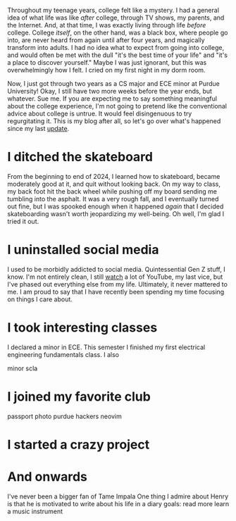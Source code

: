 Throughout my teenage years, college felt like a mystery. I had a general idea of what life was like *after* college, through TV shows, my parents, and the Internet. And, at that time, I was exactly living through life *before* college. College *itself*, on the other hand, was a black box, where people go into, are never heard from again until after four years, and magically transform into adults. I had no idea what to expect from going into college, and would often be met with the dull "it's the best time of your life" and "it's a place to discover yourself." Maybe I was just ignorant, but this was overwhelmingly how I felt. I cried on my first night in my dorm room.

Now, I just got through two years as a CS major and ECE minor at Purdue University! Okay, I still have two more weeks before the year ends, but whatever. Sue me. If you are expecting me to say something meaningful about the college experience, I'm not going to pretend like the conventional advice about college is untrue. It would feel disingenuous to try regurgitating it. This is my blog after all, so let's go over what's happened since my last [update](../hello-world).

# I ditched the skateboard

From the beginning to end of 2024, I learned how to skateboard, became moderately good at it, and quit without looking back. On my way to class, my back foot hit the back wheel while pushing off my board sending me tumbling into the asphalt. It was a very rough fall, and I eventually turned out fine, but I was spooked enough when it happened *again* that I decided skateboarding wasn't worth jeopardizing my well-being. Oh well, I'm glad I tried it out.

# I uninstalled social media

I used to be morbidly addicted to social media. Quintessential Gen Z stuff, I know. I'm not entirely clean, I still [watch](/media) a lot of YouTube, my last vice, but I've phased out everything else from my life. Ultimately, it never mattered to me. I am proud to say that I have recently been spending my time focusing on things I care about.

# I took interesting classes

I declared a minor in ECE. This semester I finished my first electrical engineering fundamentals class. I also

minor
scla

# I joined my favorite club

passport photo
purdue hackers
neovim

# I started a crazy project

# And onwards

I've never been a bigger fan of Tame Impala
One thing I admire about Henry is that he is motivated to write about his life in a diary
goals: read more
learn a music instrument
